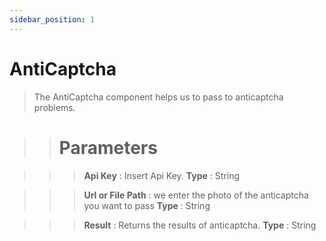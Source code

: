 ```yaml
---
sidebar_position: 1
---
```


# AntiCaptcha

> The AntiCaptcha component helps us to pass to anticaptcha problems.

>> # Parameters

>>> **Api Key** : Insert Api Key. **Type** : String

>>> **Url or File Path** : we enter the photo of the anticaptcha you want to pass **Type** : String

>>> **Result** : Returns the results of anticaptcha. **Type** : String
